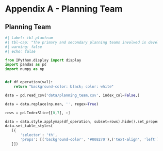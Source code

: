 
# Appendix A - Planning Team {-}

## Planning Team {-}

```python
#| label: tbl-planteam
#| tbl-cap: "The primary and secondary planning teams involved in developing and implementing the souris and area branch watershed connectivity restoration plan. "
#| warning: false
#| echo: false

from IPython.display import display
import pandas as pd
import numpy as np


def df_operation(val):
    return "background-color: black; color: white"

data = pd.read_csv('data/planning_team.csv', index_col=False,)

data = data.replace(np.nan, '', regex=True)

rows = pd.IndexSlice[[0,7], :]

data = data.style.applymap(df_operation, subset=rows).hide().set_properties(**{'text-align': 'left'})
data.set_table_styles(
   [{
       'selector': 'th',
       'props': [('background-color', '#008270'),('text-align', 'left')]
   }])

```